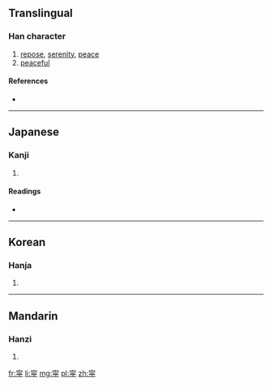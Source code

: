 {{also|寧}}
==Translingual==

===Han character===
{{Han char|rn=40|rad=宀|as=10|sn=13|four=|canj=十心月弓 (JPBN), X十心月弓 (XJPBN)}}

# [[repose]], [[serenity]], [[peace]]
# [[peaceful]]

====References====
* {{Han ref|kx=0290.121|dkj=07277|hdz=20941.051|uh=5BDC|ud=23516}}

----

==Japanese==

===Kanji===
{{ja-kanji|grade=|rs=宀10}}

# {{defn|Japanese|sort=宀10}}

====Readings====
* {{ja-readings|on=[[ねい]] (nei), [[にょう]] (nyō)|kun=[[やすい]] (yasui), [[むしろ]] (mushiro), [[なんぞ]] (nanzo)}}

----

==Korean==

===Hanja===
{{ko-hanja|hangeul=[[녕]]|rv=nyeong|mr=nyŏng}}

# {{defn|Korean|sort=宀10}}

----

==Mandarin==

===Hanzi===
{{cmn-hanzi|pin=[[níng]] ([[ning2]])|wg=ning<sup>2</sup>}}

# {{defn|Mandarin|sort=宀10}}

[[fr:寜]]
[[li:寜]]
[[mg:寜]]
[[pl:寜]]
[[zh:寜]]